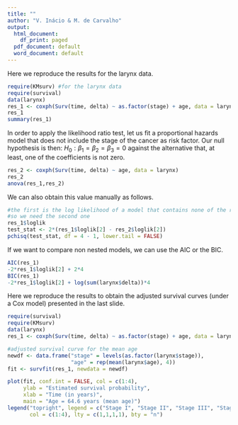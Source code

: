 ```yaml
---
title: ""
author: "V. Inácio & M. de Carvalho"
output:
  html_document:
    df_print: paged
  pdf_document: default
  word_document: default
---
```

Here we reproduce the results for the larynx data.
```r
require(KMsurv) #for the larynx data
require(survival)
data(larynx)
res_1 <- coxph(Surv(time, delta) ~ as.factor(stage) + age, data = larynx)
res_1
summary(res_1)
```

In order to apply the likelihood ratio test, let us fit a proportional hazards model that does not include the stage of the cancer as risk factor. Our null hypothesis is then: $H_0:\beta_1=\beta_2=\beta_3=0$ against the alternative that, at least, one of the coefficients is not zero.
```r
res_2 <- coxph(Surv(time, delta) ~ age, data = larynx)
res_2
anova(res_1,res_2)
```

We can also obtain this value manually as follows.
```r
#the first is the log likelihood of a model that contains none of the risk factors,
#so we need the second one
res_1$loglik
test_stat <- 2*(res_1$loglik[2] - res_2$loglik[2])
pchisq(test_stat, df = 4 - 1, lower.tail = FALSE)
```

If we want to compare non nested models, we can use the AIC or the BIC. 
```r
AIC(res_1)
-2*res_1$loglik[2] + 2*4
BIC(res_1)
-2*res_1$loglik[2] + log(sum(larynx$delta))*4
```

Here we reproduce the results to obtain the adjusted survival curves (under a Cox model) presented in the last slide.
```r
require(survival)
require(KMsurv)
data(larynx)
res_1 <- coxph(Surv(time, delta) ~ as.factor(stage) + age, data = larynx)

#adjusted survival curve for the mean age
newdf <- data.frame("stage" = levels(as.factor(larynx$stage)), 
                    "age" = rep(mean(larynx$age), 4)) 
fit <- survfit(res_1, newdata = newdf)

plot(fit, conf.int = FALSE, col = c(1:4),
     ylab = "Estimated survival probability", 
     xlab = "Time (in years)", 
     main = "Age = 64.6 years (mean age)")
legend("topright", legend = c("Stage I", "Stage II", "Stage III", "Stage IV"), 
       col = c(1:4), lty = c(1,1,1,1), bty = "n")
```
